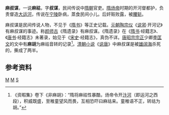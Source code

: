 '''麻叔谋'''，一说'''麻祜'''，字'''叔谋'''，民间传说中[[隋朝|隋朝]]官吏。[[隋炀帝|隋炀帝]]时期的开河督都护，负责督造[[大运河|大运河]]，传说在[[宁陵|宁陵]]卧病，蒸食民间小儿。后奸赃败露，被[[腰斩|腰斩]]。

麻叔谋是民间传说人物，不见于《[[隋书|隋书]]》等正史记载。[[元朝|元朝]][[陶宗仪|陶宗仪]]《[[说郛|说郛]]·开河记》有麻叔谋的事迹。称[[颜师古|颜师古]]《隋遗录》有麻叔谋。《隋遗录》在《[[隋书|隋书]]·经籍志》、《[[唐书|唐书]]·经籍志》未著录，始见于《[[宋史|宋史]]·经籍志》，真伪不详。[[唐昭宗|唐昭宗]][[宗正|宗正]]少卿[[李匡文|李匡文]]的文中有'''麻胡'''为麻祜音转的记录<ref>《资暇集》卷下《非麻胡》：“隋将麻祜性暴酷，炀帝令开[[汴河|汴河]]（即运河之西段），积威既盛，至稚童望风而畏，互相恐吓曰麻祜来。童稚语不正，转祜为胡。”</ref>。[[清朝|清朝]][[小说|小说]]《[[说唐|说唐]]》中麻叔谋是被[[雄阔海|雄阔海]]杀死的，撕成了两半。
　　
==参考资料==
{{Reflist|2}}
[[Category:隋朝官员|M]]
[[Category:中国传说人物|M]]
[[Category:麻姓|S]]